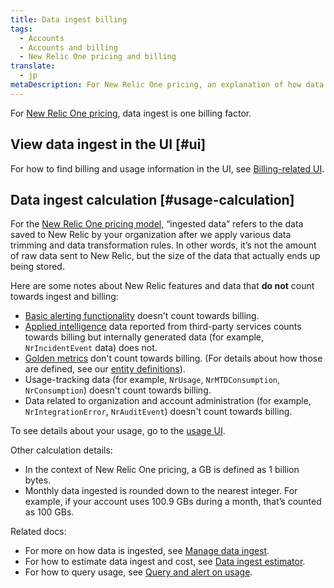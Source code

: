 ```yaml
---
title: Data ingest billing
tags:
  - Accounts
  - Accounts and billing
  - New Relic One pricing and billing
translate:
  - jp
metaDescription: For New Relic One pricing, an explanation of how data ingest is calculated for billing purposes. 
---
```


For [New Relic One pricing](/docs/accounts/accounts-billing/new-relic-one-pricing-billing/new-relic-one-pricing-billing), data ingest is one billing factor.

## View data ingest in the UI [#ui]

For how to find billing and usage information in the UI, see [Billing-related UI](/docs/accounts/accounts-billing/general-account-settings/introduction-account-settings).

## Data ingest calculation [#usage-calculation]

For the [New Relic One pricing model](/docs/accounts/accounts-billing/new-relic-one-pricing-billing/new-relic-one-pricing-billing), “ingested data” refers to the data saved to New Relic by your organization after we apply various data trimming and data transformation rules. In other words, it’s not the amount of raw data sent to New Relic, but the size of the data that actually ends up being stored.

Here are some notes about New Relic features and data that **do not** count towards ingest and billing:
* [Basic alerting functionality](/docs/alerts-applied-intelligence/new-relic-alerts/learn-alerts/alerts-concepts-workflow) doesn't count towards billing.
* [Applied intelligence](/docs/alerts-applied-intelligence/new-relic-alerts/get-started/introduction-applied-intelligence) data reported from third-party services counts towards billing but internally generated data (for example, `NrIncidentEvent` data) does not.
* [Golden metrics](/docs/apis/nerdgraph/examples/golden-metrics-entities-nerdgraph-api-tutorial) don't count towards billing. (For details about how those are defined, see our [entity definitions](https://github.com/newrelic/entity-definitions)). 
* Usage-tracking data (for example, `NrUsage`, `NrMTDConsumption`, `NrConsumption`) doesn't count towards billing.
* Data related to organization and account administration (for example, `NrIntegrationError`, `NrAuditEvent`) doesn't count towards billing.

To see details about your usage, go to the [usage UI](/docs/accounts/accounts-billing/new-relic-one-pricing-billing/billing-ui).

Other calculation details:

* In the context of New Relic One pricing, a GB is defined as 1 billion bytes.
* Monthly data ingested is rounded down to the nearest integer. For example, if your account uses 100.9 GBs during a month, that’s counted as 100 GBs.

Related docs:

* For more on how data is ingested, see [Manage data ingest](/docs/data-apis/manage-data/manage-data-coming-new-relic).
* For how to estimate data ingest and cost, see [Data ingest estimator](/docs/data-apis/manage-data/calculate-data-ingest).
* For how to query usage, see [Query and alert on usage](/docs/accounts/accounts-billing/new-relic-one-pricing-billing/usage-queries-alerts).


